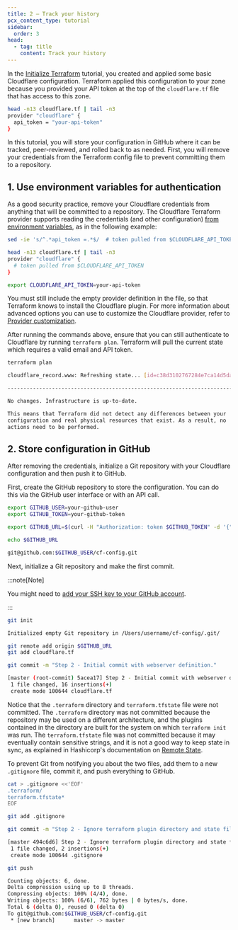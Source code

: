```yaml
---
title: 2 – Track your history
pcx_content_type: tutorial
sidebar:
  order: 3
head:
  - tag: title
    content: Track your history
---
```


In the [Initialize Terraform](/terraform/tutorial/initialize-terraform/) tutorial, you created and applied some basic Cloudflare configuration. Terraform applied this configuration to your zone because you provided your API token at the top of the `cloudflare.tf` file that has access to this zone.

```sh
head -n13 cloudflare.tf | tail -n3
provider "cloudflare" {
  api_token = "your-api-token"
}
```

In this tutorial, you will store your configuration in GitHub where it can be tracked, peer-reviewed, and rolled back to as needed. First, you will remove your credentials from the Terraform config file to prevent committing them to a repository.

## 1. Use environment variables for authentication

As a good security practice, remove your Cloudflare credentials from anything that will be committed to a repository. The Cloudflare Terraform provider supports reading the credentials (and other configuration) [from environment variables](https://registry.terraform.io/providers/cloudflare/cloudflare/latest/docs#schema), as in the following example:

```bash
sed -ie 's/^.*api_token =.*$/  # token pulled from $CLOUDFLARE_API_TOKEN/' cloudflare.tf

head -n13 cloudflare.tf | tail -n3
provider "cloudflare" {
  # token pulled from $CLOUDFLARE_API_TOKEN
}

export CLOUDFLARE_API_TOKEN=your-api-token
```

You must still include the empty provider definition in the file, so that Terraform knows to install the Cloudflare plugin. For more information about advanced options you can use to customize the Cloudflare provider, refer to [Provider customization](/terraform/advanced-topics/provider-customization/).

After running the commands above, ensure that you can still authenticate to Cloudflare by running `terraform plan`. Terraform will pull the current state which requires a valid email and API token.

```sh
terraform plan
```

```sh output
cloudflare_record.www: Refreshing state... [id=c38d3102767284e7ca14d5dad3ab8b69]

------------------------------------------------------------------------

No changes. Infrastructure is up-to-date.

This means that Terraform did not detect any differences between your
configuration and real physical resources that exist. As a result, no
actions need to be performed.
```

## 2. Store configuration in GitHub

After removing the credentials, initialize a Git repository with your Cloudflare configuration and then push it to GitHub.

First, create the GitHub repository to store the configuration. You can do this via the GitHub user interface or with an API call.

```sh
export GITHUB_USER=your-github-user
export GITHUB_TOKEN=your-github-token

export GITHUB_URL=$(curl -H "Authorization: token $GITHUB_TOKEN" -d '{"name": "cf-config", "private": true}' "https://api.github.com/user/repos" 2> /dev/null | jq -r .ssh_url)

echo $GITHUB_URL

git@github.com:$GITHUB_USER/cf-config.git
```

Next, initialize a Git repository and make the first commit.

:::note[Note]

You might need to [add your SSH key to your GitHub account](https://docs.github.com/en/authentication/connecting-to-github-with-ssh/adding-a-new-ssh-key-to-your-github-account).

:::

```sh
git init
```

```sh output
Initialized empty Git repository in /Users/username/cf-config/.git/
```

```sh
git remote add origin $GITHUB_URL
git add cloudflare.tf

git commit -m "Step 2 - Initial commit with webserver definition."
```

```sh output
[master (root-commit) 5acea17] Step 2 - Initial commit with webserver definition.
 1 file changed, 16 insertions(+)
 create mode 100644 cloudflare.tf
```

Notice that the `.terraform` directory and `terraform.tfstate` file were not committed. The `.terraform` directory was not committed because the repository may be used on a different architecture, and the plugins contained in the directory are built for the system on which `terraform init` was run. The `terraform.tfstate` file was not committed because it may eventually contain sensitive strings, and it is not a good way to keep state in sync, as explained in Hashicorp's documentation on [Remote State](https://developer.hashicorp.com/terraform/language/state/remote).

To prevent Git from notifying you about the two files, add them to a new `.gitignore` file, commit it, and push everything to GitHub.

```bash
cat > .gitignore <<'EOF'
.terraform/
terraform.tfstate*
EOF

git add .gitignore

git commit -m "Step 2 - Ignore terraform plugin directory and state file."
```

```sh output
[master 494c6d6] Step 2 - Ignore terraform plugin directory and state file.
 1 file changed, 2 insertions(+)
 create mode 100644 .gitignore
```

```sh
git push
```

```sh output
Counting objects: 6, done.
Delta compression using up to 8 threads.
Compressing objects: 100% (4/4), done.
Writing objects: 100% (6/6), 762 bytes | 0 bytes/s, done.
Total 6 (delta 0), reused 0 (delta 0)
To git@github.com:$GITHUB_USER/cf-config.git
 * [new branch]      master -> master
```
